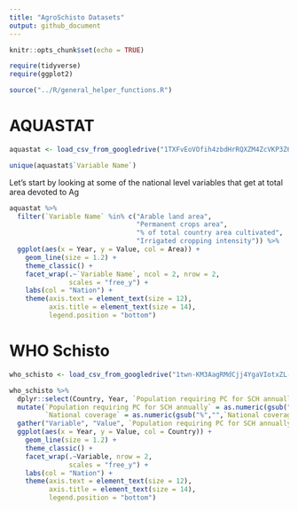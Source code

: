 ```yaml
---
title: "AgroSchisto Datasets"
output: github_document
---
```


```r
knitr::opts_chunk$set(echo = TRUE)

require(tidyverse)
require(ggplot2)

source("../R/general_helper_functions.R")
```

# AQUASTAT  
```r
aquastat <- load_csv_from_googledrive("1TXFvEoVOfih4zbdHrRQXZM4ZcVKP3Z6n")

unique(aquastat$`Variable Name`)
```

Let's start by looking at some of the national level variables that get at total area devoted to Ag

```r
aquastat %>% 
  filter(`Variable Name` %in% c("Arable land area",
                                "Permanent crops area",
                                "% of total country area cultivated",
                                "Irrigated cropping intensity")) %>% 
  ggplot(aes(x = Year, y = Value, col = Area)) + 
    geom_line(size = 1.2) +
    theme_classic() +
    facet_wrap(.~`Variable Name`, ncol = 2, nrow = 2,
               scales = "free_y") +
    labs(col = "Nation") +
    theme(axis.text = element_text(size = 12),
          axis.title = element_text(size = 14),
          legend.position = "bottom")

```

# WHO Schisto  
```r
who_schisto <- load_csv_from_googledrive("1twn-KM3AagRMdCjj4YgaVIotxZL-o_58")

who_schisto %>% 
  dplyr::select(Country, Year, `Population requiring PC for SCH annually`, `National coverage`) %>% 
  mutate(`Population requiring PC for SCH annually` = as.numeric(gsub(",","",`Population requiring PC for SCH annually`)),
         `National coverage` = as.numeric(gsub("%","",`National coverage`))) %>%  
  gather("Variable", "Value", `Population requiring PC for SCH annually`:`National coverage`) %>%
  ggplot(aes(x = Year, y = Value, col = Country)) +
    geom_line(size = 1.2) +
    theme_classic() +
    facet_wrap(.~Variable, nrow = 2,
               scales = "free_y") +
    labs(col = "Nation") +
    theme(axis.text = element_text(size = 12),
          axis.title = element_text(size = 14),
          legend.position = "bottom")
```

